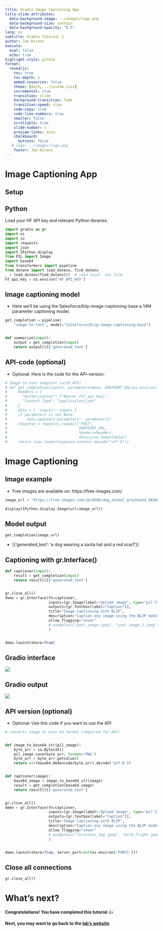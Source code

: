 ```yaml
---
title: Gradio Image Captioning App 
title-slide-attributes:
  data-background-image: ../images/logo.png
  data-background-size: contain
  data-background-opacity: "0.5"
lang: en
subtitle: Gradio Tutorial 2
author: Jan Kirenz
execute:
  eval: false
  echo: true
highlight-style: github
format:
  revealjs: 
    toc: true
    toc-depth: 1
    embed-resources: false
    theme: [dark, ../custom.scss]  
    incremental: true
    transition: slide
    background-transition: fade
    transition-speed: slow
    code-copy: true
    code-line-numbers: true
    smaller: false
    scrollable: true
    slide-number: c
    preview-links: auto
    chalkboard: 
      buttons: false
   # logo: ../images/logo.png
    footer: Jan Kirenz
---
```


# Image Captioning App 

## Setup

## Python

Load your HF API key and relevant Python libraries.


```python
import gradio as gr
import os
import io
import requests
import json
import IPython.display
from PIL import Image
import base64
from transformers import pipeline
from dotenv import load_dotenv, find_dotenv
_ = load_dotenv(find_dotenv())  # read local .env file
hf_api_key = os.environ['HF_API_KEY']
```

## Image captioning model

- Here we'll be using the Salesforce/blip-image-captioning-base a 14M parameter captioning model.


```python

get_completion = pipeline(
    "image-to-text", model="Salesforce/blip-image-captioning-base")


def summarize(input):
    output = get_completion(input)
    return output[0]['generated_text']


```

## API-code (optional) {.smaller}

- Optional: Here is the code for the API-version:

```python
# Image-to-text endpoint (with API)
# def get_completion(inputs, parameters=None, ENDPOINT_URL=os.environ['HF_API_ITT_BASE']):
#     headers = {
#       "Authorization": f"Bearer {hf_api_key}",
#       "Content-Type": "application/json"
#     }
#     data = { "inputs": inputs }
#     if parameters is not None:
#         data.update({"parameters": parameters})
#     response = requests.request("POST",
#                                 ENDPOINT_URL,
#                                 headers=headers,
#                                 data=json.dumps(data))
#     return json.loads(response.content.decode("utf-8"))
```


# Image Captioning

## Image example

- Free images are available on: https://free-images.com/

```python

image_url = "https://free-images.com/sm/9596/dog_animal_greyhound_983023.jpg"

display(IPython.display.Image(url=image_url))
```

## Model output

```python
get_completion(image_url)

```

- [{'generated_text': 'a dog wearing a santa hat and a red scarf'}]

## Captioning with gr.Interface()

```python


def captioner(input):
    result = get_completion(input)
    return result[0]['generated_text']


gr.close_all()
demo = gr.Interface(fn=captioner,
                    inputs=[gr.Image(label="Upload image", type="pil")],
                    outputs=[gr.Textbox(label="Caption")],
                    title="Image Captioning with BLIP",
                    description="Caption any image using the BLIP model",
                    allow_flagging="never"
                    # examples=["your_image.jpeg", "your_image_2.jpeg"]
                    )


demo.launch(share=True)
```

## Gradio interface

![](/images/image_app_1.png)

## Gradio output

![](/images/image_app_2.png)


## API version (optional)

- Optional: Use this code if you want to use the API


```python

# converts image to base 64 format (required for API)


def image_to_base64_str(pil_image):
    byte_arr = io.BytesIO()
    pil_image.save(byte_arr, format='PNG')
    byte_arr = byte_arr.getvalue()
    return str(base64.b64encode(byte_arr).decode('utf-8'))


def captioner(image):
    base64_image = image_to_base64_str(image)
    result = get_completion(base64_image)
    return result[0]['generated_text']


gr.close_all()
demo = gr.Interface(fn=captioner,
                    inputs=[gr.Image(label="Upload image", type="pil")],
                    outputs=[gr.Textbox(label="Caption")],
                    title="Image Captioning with BLIP",
                    description="Caption any image using the BLIP model",
                    allow_flagging="never"
                    # examples=["christmas_dog.jpeg", "bird_flight.jpeg", "cow.jpeg"]
                    )


demo.launch(share=True, server_port=int(os.environ['PORT1']))
```

## Close all connections

```python
gr.close_all()
```



# What's next? {background-image="../images/logo.png" background-opacity="0.5"}

**Congratulations! You have completed this tutorial** 👍


**Next, you may want to go back to the [lab's website](https://kirenz.github.io/lab-llm-gradio/)**